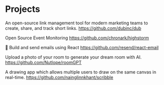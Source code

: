 # Projects

An open-source link management tool for modern marketing teams to create, share, and track short links. 
https://github.com/dubinc/dub

Open Source Event Monitoring 
https://github.com/chronark/highstorm

💌 Build and send emails using React 
https://github.com/resend/react-email

Upload a photo of your room to generate your dream room with AI. 
https://github.com/Nutlope/roomGPT

A drawing app which allows multiple users to draw on the same canvas in real-time.
https://github.com/nainglinnkhant/scribble

